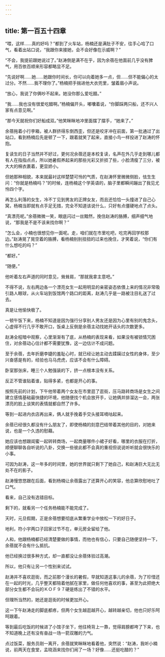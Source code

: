 ```yaml
---
---
---
```

title: 第一百五十四章
---




“喂，这样……真的好吗？”都到了火车站，杨楠还是满肚子不安，往手心哈了口气，看着出站口说，“我跟你来接她，会不会好像在示威啊？”

“不会，我提前跟她说过了。”赵涛倒是满不在乎，因为余蓓在他面前几乎没有脾气，用百依百顺来形容都略显不足。

“先说好啊……她……她跟你时间长，你可以向着她多一点，但……但不能偏心的太过分。不然……我不理你了。”杨楠把手揣进他大衣兜里，皱着眉小声说。

“放心，我说了你俩吵不起来。她没你那么爱吃醋。”

“我……我也没有很爱吃醋啊。”杨楠偏开头，嘟囔着说，“你脚踩两只船，还不兴人家有点意见啊。”

“那今天就祝你们好船成双。”他笑眯眯地冲里面摆了摆手，“她来了。”

余蓓拖着小行李箱，被人群挤得东倒西歪，但还是咬牙冲在前面，第一批通过了出站口，看到杨楠后先是顿了一下，跟着就笑了起来，直接小鸟一样投进了赵涛的怀抱。

复读生的日子当然并不好过，更何况余蓓还是本校复读，名声在外几乎走到哪儿都有人在指指点点，所以她暑假养起来的那些光彩又折损了些，小脸清瘦了三分，被大大的棉衣裹着，更显娇小。

但她那种相貌，本来就最衬这样楚楚可怜的气质，在赵涛怀里微微侧脸，怯生生问：“你就是杨楠吗？”的时候，连杨楠这个学英语的，脑子里都瞬间蹦出了我见尤怜四个字。

再怎么利落的女生，冷不丁见到男友的正牌女友，而且还恰恰一头撞进了自己心窝，杨楠当即就有点手足无措，完全不知道该说什么，只好有点僵硬地点了点头。

“真漂亮呢。”余蓓微微一笑，眼底闪过一丝黯然，挽住赵涛的胳膊，细声细气地说，“那我是不是不该来找你啊？”

“怎么会，小楠也很想见你一面呢。走，咱们就在市里吃吧，吃完再回学校那边。”赵涛晃了晃空着的胳膊，看杨楠别别扭扭的过来也挽住，才笑着说，“你们有什么想吃的吗？”

“都好。”

“随便。”

他听着左右声道的同时意见，耸耸肩，“那就我拿主意吧。”

不得不说，左右两边各一个漂亮女生一起用明显的亲密姿态依偎上来的情况非常吸引路人眼球，从火车站到饭馆两个路口的距离，赵涛几乎是一路被注目礼送了过去。

真是让他愉快极了。

一顿午饭下来，杨楠不知道是因为强行分享别人男友还是因为心里有别的鬼念头，心虚得不行几乎不敢开口，饭桌上反倒是余蓓主动找她开话头的次数更多。

赵涛全程暗中观察，心里渐渐有了底，从杨楠的表现来看，如果没有被锁情咒困住，对余蓓动心估计都不需要犹豫，这一边估计不成问题。

至于余蓓，去年折磨李婕的羞耻心时，就已经让她主动去蹂躏过女性的身体，至少兴奋感是有的，经验也马马虎虎，应该不会有什么障碍。

卧室那张床，睡三个人勉强装的下，挤一点根本没有关系。

反正不管谁贴着谁，贴得多紧，也都是开心的事。

按照先前的计划，下午他带着两个女友在市里逛了逛街，压马路转商场是女生之间建立感情基础最快捷的环境，他随便找个机会放开手，让她俩并排溜达一会，两张漂亮的脸上谈笑的表情就都自然了许多。

等到一起进内衣店再出来，俩人就手挽着手交头接耳嘀咕起来。

余蓓已经很久都没有什么朋友了，即使杨楠的刻意巴结带着其他的目的，对她来说，也是一个久违的慰藉。

她应该也想跟闺蜜一起转转商场，一起商量哪件小裙子好看，哪里的衣服在打折，顺便聊聊各自听说的八卦，交换一些彼此都不会真的重视但说说听听就会很快乐的小事。

可因为赵涛，这一年多的时间里，她的世界就只剩下了她自己，和赵涛巨大无比无处不在的影子。

赵涛慢悠悠跟在后面，看到杨楠让余蓓露出了还算开心的笑容，他总算欣慰地吐了口气。

看来，自己没有选错目标。

剩下的，就看另一个任务杨楠能不能完成了。

天时，元旦假期，正是余蓓想要彻底从繁重学业中放松一下的好日子。

地利，符小宇两口子回家过节不在，单元房全留给了他。

人和，他跟杨楠都已经清楚要做的事情，而他也有信心，只要自己随便坚持一下，余蓓就不会有什么抵抗。

他已经换过很多种方式，却一直都没让余蓓体验过高潮。

所以，他只有让另一个性别来试试。

赵涛并不喜欢逛街，而之前那个漫长的暑假，早就知道这事儿的余蓓，为了珍惜还在一起的时光，几乎整天都陪着他腻在家里，做任何他喜欢的事，甚至为此把绝大部分女生都不会玩的ＫＯＦ９７硬是练出了不错的水平。

但理所当然的，她还是逛街的时候更加开心。

这一下午赵涛走的脚底都疼，但两个女生越逛越开心，越转越亲切，他也只好乐呵呵跟着。

等到最后吃饭的时候进了小馆子坐下，他往椅背上一靠，觉得肩膀都垮了下来，也不知道晚上还有没有奋战一场一箭双雕的力气。

点过饭菜，服务员刚一离开，余蓓就笑眯眯地看着他，突然说：“赵涛，我听小楠说，前两天在食堂，孟晓涵来找你们闹了一场？好像……还挺吃醋的？”